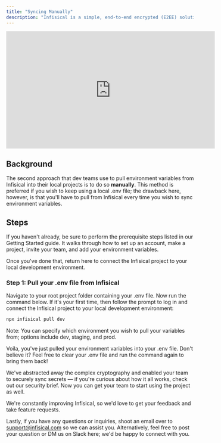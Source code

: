 ```yaml
---
title: "Syncing Manually"
description: "Infisical is a simple, end-to-end encrypted (E2EE) solution that enables teams to sync and manage their .env files in seconds."
---
```


<iframe
  class="w-full"
  width="560"
  height="315"
  src="https://www.youtube.com/embed/DVa63Q8D2BI"
  title="YouTube video player"
  frameborder="0"
  allow="accelerometer; autoplay; clipboard-write; encrypted-media; gyroscope; picture-in-picture"
  allowfullscreen
></iframe>

## Background

The second approach that dev teams use to pull environment variables from Infisical into their local projects is to do so **manually**. This method is preferred if you wish to keep using a local .env file; the drawback here, however, is that you'll have to pull from Infisical every time you wish to sync environment variables.

## Steps

If you haven't already, be sure to perform the prerequisite steps listed in our Getting Started guide. It walks through how to set up an account, make a project, invite your team, and add your environment variables.

Once you've done that, return here to connect the Infisical project to your local development environment.

### Step 1: Pull your .env file from Infisical

Navigate to your root project folder containing your .env file. Now run the command below. If it's your first time, then follow the prompt to log in and connect the Infisical project to your local development environment:

```bash
npx infisical pull dev
```

Note: You can specify which environment you wish to pull your variables from; options include dev, staging, and prod.

Voila, you've just pulled your environment variables into your .env file. Don't believe it? Feel free to clear your .env file and run the command again to bring them back!

We've abstracted away the complex cryptography and enabled your team to securely sync secrets — if you're curious about how it all works, check out our security brief. Now you can get your team to start using the project as well.

We're constantly improving Infisical, so we'd love to get your feedback and take feature requests.

Lastly, if you have any questions or inquiries, shoot an email over to [support@infisical.com](mailto:support@infisical.com) so we can assist you. Alternatively, feel free to post your question or DM us on Slack here; we'd be happy to connect with you.

